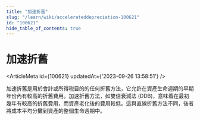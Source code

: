 ```yaml
---
title: "加速折舊"
slug: "/learn/wiki/accelerateddepreciation-100621"
id: "100621"
hide_table_of_contents: true
---
```



# 加速折舊

<ArticleMeta id={100621} updatedAt={'2023-09-26 13:58:51'} />
<div className='border-solid border-b border-t-0 my-4 border-[var(--ifm-color-gray-300)]' />

加速折舊是用於會計或所得税目的的任何折舊方法，它允許在資產生命週期的早期年份內有較高的折舊費用。加速折舊方法，如雙倍衰減法 (DDB)，意味着在最初幾年有較高的折舊費用，而資產老化後的費用較低。這與直線折舊方法不同，後者將成本平均分攤到資產的整個生命週期中。
